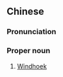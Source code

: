 {{also|温得和克}}
==Chinese==
{{zh-forms|s=温得和克|gloss=-}}

===Pronunciation===
{{zh-pron
|m=Wēndéhékè
|cat=pn
}}

===Proper noun===
{{zh-proper noun}}

# [[Windhoek]] {{gloss|capital of Namibia}}

{{zh-cat|Capital cities}}